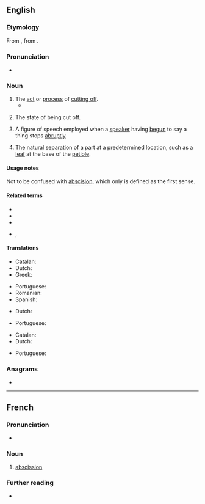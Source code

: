 ==English==
{{wikipedia}}

===Etymology===
From {{etyl|la|en}} {{m|la|abscissiō}}, from {{m|la|abscindō||I cut, I tear}}.

===Pronunciation===
* {{a|US}} {{IPA|/æbˈsɪ.ʃn̩/|/æbˈsɪ.ʒn̩/|lang=en}}

===Noun===
{{examples-right|sense=rhetoric|examples=He is a man of so much honor and [[candor]], and of such [[generosity]] -- but I need say no more.}}
{{en-noun|~}}

# The [[act]] or [[process]] of [[cut off|cutting off]].
#* {{quote-book|year=1859|author=[[w:Jeremy Taylor|Jeremy Taylor]]|title=The sermons of the Right Rev. Jeremy Taylor: Complete in one volume|page=286|passage=Not to be cured without the '''abscission''' of a member.}}
# {{lb|en|obsolete}} The state of being cut off. {{defdate|Attested only in the mid 17<sup>th</sup> century.}}
# {{lb|en|rhetoric}} A figure of speech employed when a [[speaker]] having [[begun]] to say a thing stops [[abruptly]]
# {{lb|en|botany}} The natural separation of a part at a predetermined location, such as a [[leaf]] at the base of the [[petiole]]. {{defdate|First attested in the late 19<sup>th</sup> century.}}

====Usage notes====
Not to be confused with [[abscision]], which only is defined as the first sense.

====Related terms====
* {{l|en|abscise}}
* {{l|en|abscisic}}
* {{l|en|abscisic acid}}
* {{l|en|abscisin}}, {{l|en|abscissin}}

====Translations====
{{trans-top|act of cutting off}}
* Catalan: {{t+|ca|abscisió|f}}
* Dutch: {{t+|nl|afsnijden|n}}
* Greek: {{t+|el|εκτομή|f|sc=Grek}}
{{trans-mid}}
* Portuguese: {{t|pt|abscisão|f}}
* Romanian: {{t+|ro|absciziune|f}}
* Spanish: {{t+|es|abscisión|f}}
{{trans-bottom}}

{{trans-top|abrupt stop of speech}}
* Dutch: {{t+|nl|afbreken|n}}
{{trans-mid}}
* Portuguese: {{t|pt|abscisão|f}}
{{trans-bottom}}

{{trans-top|natural separation of a part of a plant}}
* Catalan: {{t+|ca|abscisió|f}}
* Dutch: {{t|nl|abscissie|f}}
{{trans-mid}}
* Portuguese: {{t|pt|abscisão|f}}
{{trans-bottom}}

===Anagrams===
* {{anagrams|en|abscisions}}

----

==French==

===Pronunciation===
* {{fr-IPA}}

===Noun===
{{fr-noun|f}}

# {{lb|fr|botany}} [[#English|abscission]]

===Further reading===
* {{R:TLFi}}
